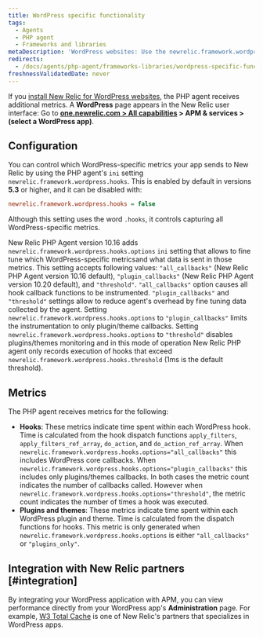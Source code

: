 ```yaml
---
title: WordPress specific functionality
tags:
  - Agents
  - PHP agent
  - Frameworks and libraries
metaDescription: 'WordPress websites: Use the newrelic.framework.wordpress.hooks INI setting to capture special metrics for hooks, plugins, and themes with New Relic.'
redirects:
  - /docs/agents/php-agent/frameworks-libraries/wordpress-specific-functionality
freshnessValidatedDate: never
---
```


If you [install New Relic for WordPress websites](/docs/agents/php-agent/installation/install-php-agent-shared-hosting-service), the PHP agent receives additional metrics. A <DNT>**WordPress**</DNT> page appears in the New Relic user interface: Go to <DNT>**[one.newrelic.com > All capabilities](https://one.newrelic.com/all-capabilities) > APM & services > (select a WordPress app)**</DNT>.

## Configuration

You can control which WordPress-specific metrics your app sends to New Relic by using the PHP agent's `ini` setting `newrelic.framework.wordpress.hooks`. This is enabled by default in versions <DNT>**5.3**</DNT> or higher, and it can be disabled with:

```ini
newrelic.framework.wordpress.hooks = false
```

Although this setting uses the word `.hooks`, it controls capturing all WordPress-specific metrics.

New Relic PHP Agent version 10.16 adds `newrelic.framework.wordpress.hooks.options` `ini` setting that allows to fine tune which WordPress-specific metricsand what data is sent in those metrics.
This setting accepts following values: `"all_callbacks"` (New Relic PHP Agent version 10.16 default), `"plugin_callbacks"` (New Relic PHP Agent version 10.20 default), and `"threshold"`. `"all_callbacks"`
option causes all hook callback functions to be instrumented. `"plugin_callbacks"` and `"threshold"` settings allow to reduce agent's overhead by fine tuning data collected by the agent.
Setting `newrelic.framework.wordpress.hooks.options` to `"plugin_callbacks"` limits the instrumentation to only plugin/theme callbacks. Setting `newrelic.framework.wordpress.hooks.options` to `"threshold"`
disables plugins/themes monitoring and in this mode of operation New Relic PHP agent only records execution of hooks that exceed `newrelic.framework.wordpress.hooks.threshold` (1ms is the default threshold).

## Metrics

The PHP agent receives metrics for the following:

* <DNT>**Hooks**</DNT>: These metrics indicate time spent within each WordPress hook. Time is calculated from the hook dispatch functions `apply_filters`, `apply_filters_ref_array`, `do_action`, and `do_action_ref_array`. When `newrelic.framework.wordpress.hooks.options="all_callbacks"` this includes WordPress core callbacks. When `newrelic.framework.wordpress.hooks.options="plugin_callbacks"` this includes only plugins/themes callbacks. In both cases the metric count indicates the number of callbacks called. However when `newrelic.framework.wordpress.hooks.options="threshold"`, the metric count indicates the number of times a hook was executed.
* <DNT>**Plugins and themes**</DNT>: These metrics indicate time spent within each WordPress plugin and theme. Time is calculated from the dispatch functions for hooks. This metric is only generated when `newrelic.framework.wordpress.hooks.options` is either `"all_callbacks"` or `"plugins_only"`.

## Integration with New Relic partners [#integration]

By integrating your WordPress application with APM, you can view performance directly from your WordPress app's <DNT>**Administration**</DNT> page. For example, [W3 Total Cache](https://newrelic.com/blog/best-practices/web-performance-optimization-automation) is one of New Relic's partners that specializes in WordPress apps.
